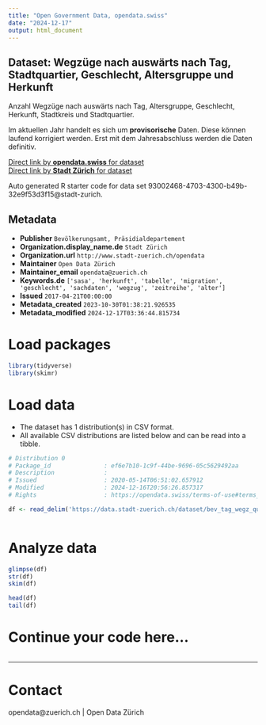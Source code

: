 ```yaml
---
title: "Open Government Data, opendata.swiss"
date: "2024-12-17"
output: html_document
---
```


## Dataset: Wegzüge nach auswärts nach Tag, Stadtquartier, Geschlecht, Altersgruppe und Herkunft


Anzahl Wegzüge nach auswärts nach Tag, Altersgruppe, Geschlecht, Herkunft, Stadtkreis und Stadtquartier.

Im aktuellen Jahr handelt es sich um **provisorische** Daten. Diese können laufend korrigiert werden. Erst mit dem Jahresabschluss werden die Daten definitiv.
 


[Direct link by **opendata.swiss** for dataset](https://opendata.swiss/de/dataset/wegzuge-nach-auswarts-nach-tag-stadtquartier-geschlecht-altersgruppe-und-herkunft-seit-19981)<br>
[Direct link by **Stadt Zürich** for dataset](https://data.stadt-zuerich.ch/dataset/bev_tag_wegz_quartier_geschl_ag_herkunft_od3541)

Auto generated R starter code for data set 93002468-4703-4300-b49b-32e9f53d3f15@stadt-zurich.

## Metadata

- **Publisher** `Bevölkerungsamt, Präsidialdepartement`
- **Organization.display_name.de** `Stadt Zürich`
- **Organization.url** `http://www.stadt-zuerich.ch/opendata`
- **Maintainer** `Open Data Zürich`
- **Maintainer_email** `opendata@zuerich.ch`
- **Keywords.de** `['sasa', 'herkunft', 'tabelle', 'migration', 'geschlecht', 'sachdaten', 'wegzug', 'zeitreihe', 'alter']`
- **Issued** `2017-04-21T00:00:00`
- **Metadata_created** `2023-10-30T01:38:21.926535`
- **Metadata_modified** `2024-12-17T03:36:44.815734`


# Load packages

```r

library(tidyverse)
library(skimr)

```

# Load data

-   The dataset has 1 distribution(s) in CSV format.
-   All available CSV distributions are listed below and can be read into a tibble.

```r

# Distribution 0
# Package_id               : ef6e7b10-1c9f-44be-9696-05c5629492aa
# Description              : 
# Issued                   : 2020-05-14T06:51:02.657912
# Modified                 : 2024-12-16T20:56:26.857317
# Rights                   : https://opendata.swiss/terms-of-use#terms_open

df <- read_delim('https://data.stadt-zuerich.ch/dataset/bev_tag_wegz_quartier_geschl_ag_herkunft_od3541/download/BEV354OD3541.csv')



```

# Analyze data

```r

glimpse(df)
str(df)
skim(df)

head(df)
tail(df)

```

# Continue your code here...

```r

```

------------------------------------------------------------------------

# Contact

opendata@zuerich.ch | Open Data Zürich
